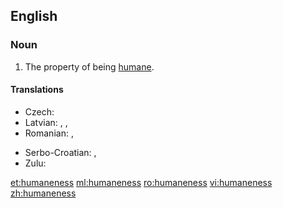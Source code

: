 ==English==

===Noun===
{{en-noun|-}}

# The property of being [[humane]].

====Translations====
{{trans-top|property of being humane}}
* Czech: {{t-|cs|lidskost|f}}
* Latvian: {{t|lv|cilvēcība|f}}, {{t|lv|cilvēcīgums|m}}, {{t|lv|humanitāte|f}}
* Romanian: {{t-|ro|omenie|f}}, {{t+|ro|umanitate|f}}
{{trans-mid}}
* Serbo-Croatian: {{t-|sh|čovjekoljublje|n|alt=čȍvjekoljūblje}}, {{t-|sh|čovjekoljubivost|f|alt=čovjekoljùbivōst}}
* Zulu: {{t-|zu|ubuntu|c14}}
{{trans-bottom}}

[[et:humaneness]]
[[ml:humaneness]]
[[ro:humaneness]]
[[vi:humaneness]]
[[zh:humaneness]]